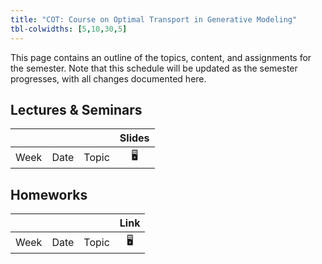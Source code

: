 ```yaml
---
title: "COT: Course on Optimal Transport in Generative Modeling"
tbl-colwidths: [5,10,30,5]
---
```


This page contains an outline of the topics, content, and assignments for the semester. Note that this schedule will be updated as the semester progresses, with all changes documented here.

<!-- ::: column-screen-inset-right -->
## Lectures & Seminars
|      |      |       | Slides |
|------|------|-------|:------:|
| Week | Date | Topic |   🖥️   |

## Homeworks
|      |      |       | Link |
|------|------|-------|:----:|
| Week | Date | Topic |  🖥️  |
<!-- ::: -->